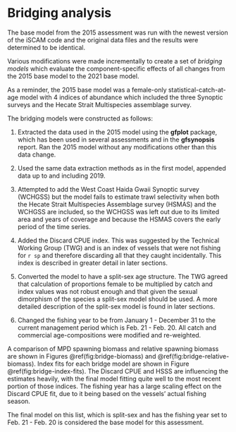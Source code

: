 # Bridging analysis

The base model from the 2015 assessment was run with the newest version of the iSCAM code and the original data files and the results were determined to be identical.

Various modifications were made incrementally to create a set of *bridging models* which evaluate the component-specific effects of all changes from the 2015 base model to the 2021 base model.

As a reminder, the 2015 base model was a female-only statistical-catch-at-age model with 4 indices of abundance which included the three Synoptic surveys and the Hecate Strait Multispecies assemblage survey.

The bridging models were constructed as follows:

1. Extracted the data used in the 2015 model using the **gfplot** package, which has been used in several assessments and in the **gfsynopsis** report. Ran the 2015 model without any modifications other than this data change.

1. Used the same data extraction methods as in the first model, appended data up to and including 2019.

1. Attempted to add the West Coast Haida Gwaii Synoptic survey (WCHGSS) but the model fails to estimate trawl selectivity when both the Hecate Strait Multispecies Assemblage survey (HSMAS) and the WCHGSS are included, so the WCHGSS was left out due to its limited area and years of coverage and because the HSMAS covers the early period of the time series.

1. Added the Discard CPUE index. This was suggested by the Technical Working Group (TWG) and is an index of vessels that were not fishing for `r sp` and therefore discarding all that they caught incidentally. This index is described in greater detail in later sections.

1. Converted the model to have a split-sex age structure. The TWG agreed that calculation of proportions female to be multiplied by catch and index values was not robust enough and that given the sexual dimorphism of the species a split-sex model should be used. A more detailed description of the split-sex model is found in later sections.

1. Changed the fishing year to be from January 1 - December 31 to the current management period which is Feb. 21 - Feb. 20. All catch and commercial age-compositions were modified and re-weighted.

A comparison of MPD spawning biomass and relative spawning biomass are shown in Figures \@ref(fig:bridge-biomass) and \@ref(fig:bridge-relative-biomass). Index fits for each bridge model are shown in Figure \@ref(fig:bridge-index-fits). The Discard CPUE and HSSS are influencing the estimates heavily, with the final model fitting quite well to the most recent portion of those indices. The fishing year has a large scaling effect on the Discard CPUE fit, due to it being based on the vessels' actual fishing season.

The final model on this list, which is split-sex and has the fishing year set to Feb. 21 - Feb. 20 is considered the base model for this assessment.
